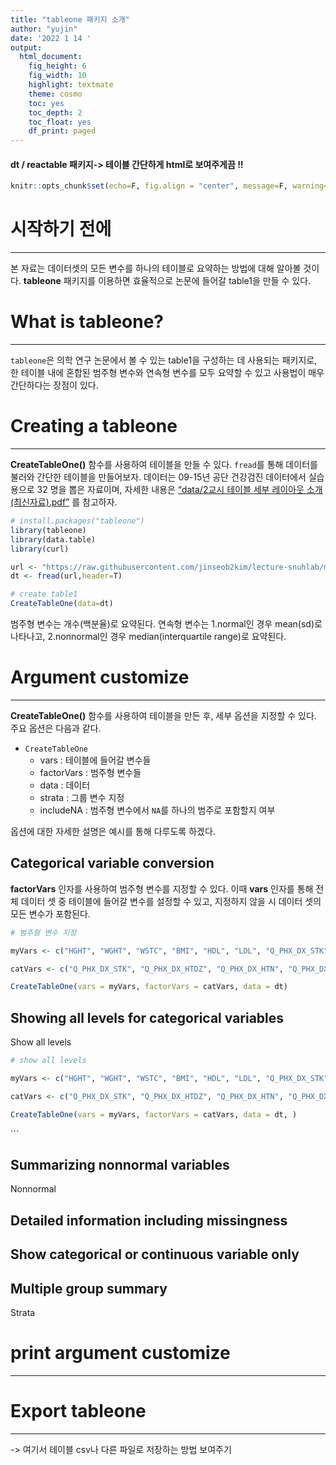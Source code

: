 ```yaml
---
title: "tableone 패키지 소개"
author: "yujin"
date: '2022 1 14 '
output:
  html_document: 
    fig_height: 6
    fig_width: 10
    highlight: textmate
    theme: cosmo
    toc: yes
    toc_depth: 2
    toc_float: yes
    df_print: paged
---
```

#### dt / reactable 패키지-> 테이블 간단하게 html로 보여주게끔 !!

```r
knitr::opts_chunk$set(echo=F, fig.align = "center", message=F, warning=F)
```

# 시작하기 전에
___

본 자료는 데이터셋의 모든 변수를 하나의 테이블로 요약하는 방법에 대해 알아볼 것이다. **tableone** 패키지를 이용하면 효율적으로 논문에 들어갈 table1을 만들 수 있다. 



# What is tableone?
___

`tableone`은 의학 연구 논문에서 볼 수 있는 table1을 구성하는 데 사용되는 패키지로, 한 테이블 내에 혼합된 범주형 변수와 연속형 변수를 모두 요약할 수 있고 사용법이 매우 간단하다는 장점이 있다.


# Creating a tableone
___

**CreateTableOne()** 함수를 사용하여 테이블을 만들 수 있다. `fread`를 통해 데이터를 불러와 간단한 테이블을 만들어보자. 데이터는 09-15년 공단 건강검진 데이터에서 실습용으로 32 명을 뽑은 자료이며, 자세한 내용은  ["data/2교시 테이블 세부 레이아웃 소개(최신자료).pdf"](https://github.com/jinseob2kim/lecture-snuhlab/raw/master/data/2%EA%B5%90%EC%8B%9C%20%ED%85%8C%EC%9D%B4%EB%B8%94%20%EC%84%B8%EB%B6%80%20%EB%A0%88%EC%9D%B4%EC%95%84%EC%9B%83%20%EC%86%8C%EA%B0%9C(%EC%B5%9C%EC%8B%A0%EC%9E%90%EB%A3%8C).pdf) 를 참고하자.


```r
# install.packages("tableone")
library(tableone)
library(data.table)
library(curl)
```

```r
url <- "https://raw.githubusercontent.com/jinseob2kim/lecture-snuhlab/master/data/example_g1e.csv"
dt <- fread(url,header=T)
```

```r
# create table1
CreateTableOne(data=dt)
```

범주형 변수는 개수(백분율)로 요약된다. 연속형 변수는 1.normal인 경우 mean(sd)로 나타나고, 2.nonnormal인 경우 median(interquartile range)로 요약된다.


# Argument customize
___

**CreateTableOne()** 함수를 사용하여 테이블을 만든 후, 세부 옵션을 지정할 수 있다. 주요 옵션은 다음과 같다.

- `CreateTableOne`
  - vars : 테이블에 들어갈 변수들
  - factorVars : 범주형 변수들
  - data : 데이터
  - strata : 그룹 변수 지정
  - includeNA : 범주형 변수에서 `NA`를 하나의 범주로 포함할지 여부

옵션에 대한 자세한 설명은 예시를 통해 다루도록 하겠다.


## Categorical variable conversion

**factorVars** 인자를 사용하여 범주형 변수를 지정할 수 있다. 이때 **vars** 인자를 통해 전체 데이터 셋 중 테이블에 들어갈 변수를 설정할 수 있고, 지정하지 않을 시 데이터 셋의 모든 변수가 포함된다.

```r
# 범주형 변수 지정

myVars <- c("HGHT", "WGHT", "WSTC", "BMI", "HDL", "LDL", "Q_PHX_DX_STK", "Q_PHX_DX_HTDZ", "Q_PHX_DX_HTN", "Q_PHX_DX_DM", "Q_PHX_DX_DLD", "Q_HBV_AG", "Q_SMK_YN")

catVars <- c("Q_PHX_DX_STK", "Q_PHX_DX_HTDZ", "Q_PHX_DX_HTN", "Q_PHX_DX_DM", "Q_PHX_DX_DLD", "Q_HBV_AG", "Q_SMK_YN")

CreateTableOne(vars = myVars, factorVars = catVars, data = dt)
```



## Showing all levels for categorical variables 

Show all levels 

```r
# show all levels

myVars <- c("HGHT", "WGHT", "WSTC", "BMI", "HDL", "LDL", "Q_PHX_DX_STK", "Q_PHX_DX_HTDZ", "Q_PHX_DX_HTN", "Q_PHX_DX_DM", "Q_PHX_DX_DLD", "Q_HBV_AG", "Q_SMK_YN")

catVars <- c("Q_PHX_DX_STK", "Q_PHX_DX_HTDZ", "Q_PHX_DX_HTN", "Q_PHX_DX_DM", "Q_PHX_DX_DLD", "Q_HBV_AG", "Q_SMK_YN")

CreateTableOne(vars = myVars, factorVars = catVars, data = dt, )
```
```


## Summarizing nonnormal variables

Nonnormal


## Detailed information including missingness


## Show categorical or continuous variable only


## Multiple group summary 

Strata



# print argument customize
___



# Export tableone
___

-> 여기서 테이블 csv나 다른 파일로 저장하는 방법 보여주기



